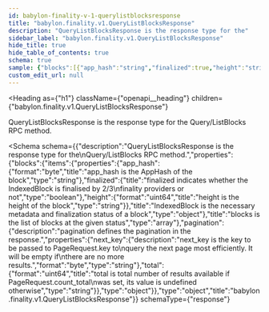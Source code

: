 ```yaml
---
id: babylon-finality-v-1-querylistblocksresponse
title: "babylon.finality.v1.QueryListBlocksResponse"
description: "QueryListBlocksResponse is the response type for the"
sidebar_label: "babylon.finality.v1.QueryListBlocksResponse"
hide_title: true
hide_table_of_contents: true
schema: true
sample: {"blocks":[{"app_hash":"string","finalized":true,"height":"string"}],"pagination":{"next_key":"string","total":"string"}}
custom_edit_url: null
---
```



<Heading
  as={"h1"}
  className={"openapi__heading"}
  children={"babylon.finality.v1.QueryListBlocksResponse"}
>
</Heading>



QueryListBlocksResponse is the response type for the
Query/ListBlocks RPC method.

<Schema
  schema={{"description":"QueryListBlocksResponse is the response type for the\nQuery/ListBlocks RPC method.","properties":{"blocks":{"items":{"properties":{"app_hash":{"format":"byte","title":"app_hash is the AppHash of the block","type":"string"},"finalized":{"title":"finalized indicates whether the IndexedBlock is finalised by 2/3\nfinality providers or not","type":"boolean"},"height":{"format":"uint64","title":"height is the height of the block","type":"string"}},"title":"IndexedBlock is the necessary metadata and finalization status of a block","type":"object"},"title":"blocks is the list of blocks at the given status","type":"array"},"pagination":{"description":"pagination defines the pagination in the response.","properties":{"next_key":{"description":"next_key is the key to be passed to PageRequest.key to\nquery the next page most efficiently. It will be empty if\nthere are no more results.","format":"byte","type":"string"},"total":{"format":"uint64","title":"total is total number of results available if PageRequest.count_total\nwas set, its value is undefined otherwise","type":"string"}},"type":"object"}},"type":"object","title":"babylon.finality.v1.QueryListBlocksResponse"}}
  schemaType={"response"}
>
  
</Schema>
            